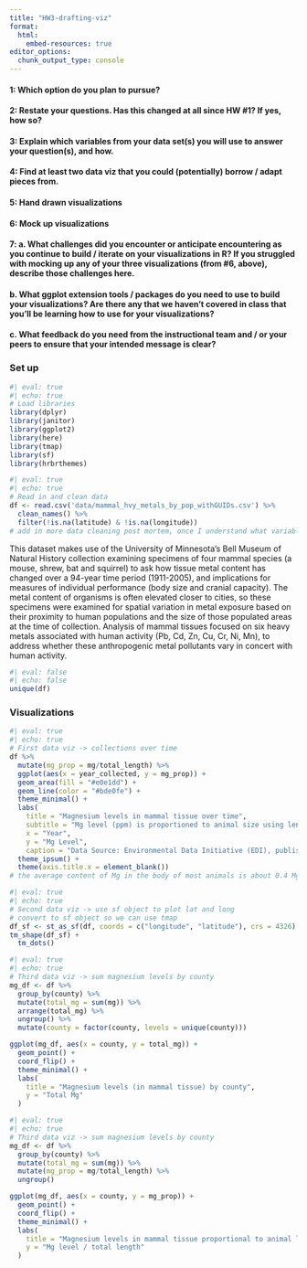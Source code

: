 ```yaml
---
title: "HW3-drafting-viz"
format: 
  html:
    embed-resources: true
editor_options: 
  chunk_output_type: console
---
```


#### 1: Which option do you plan to pursue? 

#### 2: Restate your questions. Has this changed at all since HW #1? If yes, how so?

#### 3: Explain which variables from your data set(s) you will use to answer your question(s), and how.

#### 4: Find at least two data viz that you could (potentially) borrow / adapt pieces from. 

#### 5: Hand drawn visualizations

#### 6: Mock up visualizations

#### 7: a. What challenges did you encounter or anticipate encountering as you continue to build / iterate on your visualizations in R? If you struggled with mocking up any of your three visualizations (from #6, above), describe those challenges here.

#### b. What ggplot extension tools / packages do you need to use to build your visualizations? Are there any that we haven’t covered in class that you’ll be learning how to use for your visualizations?

#### c. What feedback do you need from the instructional team and / or your peers to ensure that your intended message is clear?

### Set up

```r
#| eval: true
#| echo: true
# Load libraries
library(dplyr)
library(janitor)
library(ggplot2)
library(here)
library(tmap)
library(sf)
library(hrbrthemes)
```

```r
#| eval: true
#| echo: true
# Read in and clean data
df <- read.csv('data/mammal_hvy_metals_by_pop_withGUIDs.csv') %>%
  clean_names() %>%
  filter(!is.na(latitude) & !is.na(longitude))
# add in more data cleaning post mortem, once I understand what variables I am interested in
```

This dataset makes use of the University of Minnesota's Bell Museum of Natural History collection examining specimens of four mammal species (a mouse, shrew, bat and squirrel) to ask how tissue metal content has changed over a 94-year time period (1911-2005), and implications for measures of individual performance (body size and cranial capacity). The metal content of organisms is often elevated closer to cities, so these specimens were examined for spatial variation in metal exposure based on their proximity to human populations and the size of those populated areas at the time of collection. Analysis of mammal tissues focused on six heavy metals associated with human activity (Pb, Cd, Zn, Cu, Cr, Ni, Mn), to address whether these anthropogenic metal pollutants vary in concert with human activity.

```r
#| eval: false
#| echo: false
unique(df)
```

### Visualizations

```r
#| eval: true
#| echo: true
# First data viz -> collections over time
df %>%
  mutate(mg_prop = mg/total_length) %>%
  ggplot(aes(x = year_collected, y = mg_prop)) +
  geom_area(fill = "#e0e1dd") +
  geom_line(color = "#bde0fe") +
  theme_minimal() +
  labs(
    title = "Magnesium levels in mammal tissue over time",
    subtitle = "Mg level (ppm) is proportioned to animal size using length (mm)",
    x = "Year",
    y = "Mg Level",
    caption = "Data Source: Environmental Data Initiative (EDI), published May 28, 2024. \nCreators come from the University of Minnesota and The Minneapolis-St. Paul Long Term Ecological Research") +
  theme_ipsum() +
  theme(axis.title.x = element_blank())
# the average content of Mg in the body of most animals is about 0.4 Mg / kg of body weight
```

```r
#| eval: true
#| echo: true
# Second data viz -> use sf object to plot lat and long
# convert to sf object so we can use tmap
df_sf <- st_as_sf(df, coords = c("longitude", "latitude"), crs = 4326)
tm_shape(df_sf) +
  tm_dots()
```

```r
#| eval: true
#| echo: true
# Third data viz -> sum magnesium levels by county
mg_df <- df %>%
  group_by(county) %>%
  mutate(total_mg = sum(mg)) %>%
  arrange(total_mg) %>%
  ungroup() %>%
  mutate(county = factor(county, levels = unique(county)))

ggplot(mg_df, aes(x = county, y = total_mg)) +
  geom_point() +
  coord_flip() +
  theme_minimal() +
  labs(
    title = "Magnesium levels (in mammal tissue) by county",
    y = "Total Mg"
  )
```

```r
#| eval: true
#| echo: true
# Third data viz -> sum magnesium levels by county
mg_df <- df %>%
  group_by(county) %>%
  mutate(total_mg = sum(mg)) %>%
  mutate(mg_prop = mg/total_length) %>%
  ungroup()

ggplot(mg_df, aes(x = county, y = mg_prop)) +
  geom_point() +
  coord_flip() +
  theme_minimal() +
  labs(
    title = "Magnesium levels in mammal tissue proportional to animal length",
    y = "Mg level / total length"
  )
```